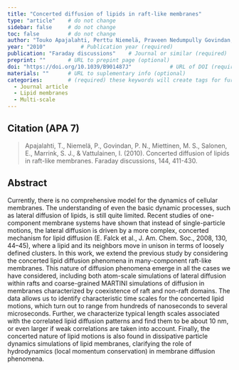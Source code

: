 ```yaml
---
title: "Concerted diffusion of lipids in raft-like membranes"          # Paper title (required)
type: "article"    # do not change
sidebar: false     # do not change
toc: false         # do not change
author: "Touko Apajalahti, Perttu Niemelä, Praveen Nedumpully Govindan, Markus S. Miettinen, Emppu Salonen, Siewert-Jan Marrink and Ilpo Vattulainen"         # Paper authors (required)
year: "2010"           # Publication year (required)
publication: "Faraday discussions"    # Journal or similar (required)
preprint: ""       # URL to prepint page (optional)  
doi: "https://doi.org/10.1039/B901487J"            # URL of DOI (required)  
materials: ""      # URL to suplementary info (optional)
categories:        # (required) these keywords will create tags for further filtering. 
  - Journal article
  - Lipid membranes
  - Multi-scale
---
```


<!-- 
The info below is just an example. 

Both fields are required and they have to be replaced with the respective info for each paper. 

Please notice the `> ` symbol before the citation, it gives it additional styling.  
-->

## Citation (APA 7)      

> Apajalahti, T., Niemelä, P., Govindan, P. N., Miettinen, M. S., Salonen, E., Marrink, S. J., & Vattulainen, I. (2010). Concerted diffusion of lipids in raft-like membranes. Faraday discussions, 144, 411-430.

## Abstract

Currently, there is no comprehensive model for the dynamics of cellular membranes. The understanding of even the basic dynamic processes, such as lateral diffusion of lipids, is still quite limited. Recent studies of one-component membrane systems have shown that instead of single-particle motions, the lateral diffusion is driven by a more complex, concerted mechanism for lipid diffusion (E. Falck et al., J. Am. Chem. Soc., 2008, 130, 44–45), where a lipid and its neighbors move in unison in terms of loosely defined clusters. In this work, we extend the previous study by considering the concerted lipid diffusion phenomena in many-component raft-like membranes. This nature of diffusion phenomena emerge in all the cases we have considered, including both atom-scale simulations of lateral diffusion within rafts and coarse-grained MARTINI simulations of diffusion in membranes characterized by coexistence of raft and non-raft domains. The data allows us to identify characteristic time scales for the concerted lipid motions, which turn out to range from hundreds of nanoseconds to several microseconds. Further, we characterize typical length scales associated with the correlated lipid diffusion patterns and find them to be about 10 nm, or even larger if weak correlations are taken into account. Finally, the concerted nature of lipid motions is also found in dissipative particle dynamics simulations of lipid membranes, clarifying the role of hydrodynamics (local momentum conservation) in membrane diffusion phenomena.